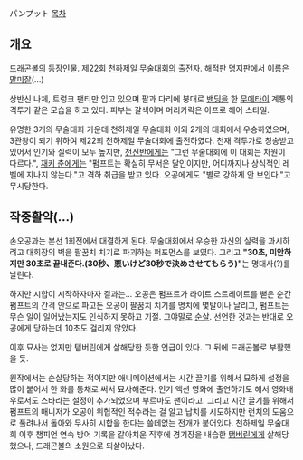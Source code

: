 パンプット
[[목차]]
== 개요 ==
[[드래곤볼]]의 등장인물. 제22회 [[천하제일 무술대회]]의 출전자. 해적판 명지판에서 이름은 [[말미잘]](...)

상반신 나체, 트렁크 팬티만 입고 있으며 팔과 다리에 붕대로 [[밴딩]]을 한 [[무에타이]] 계통의 격투가 같은 모습을 하고 있다. 피부는 갈색이며 머리카락은 아프로 헤어 스타일.

유명한 3개의 무술대회 가운데 천하제일 무술대회 이외 2개의 대회에서 우승하였으며, 3관왕이 되기 위하여 제22회 천하제일 무술대회에 출전하였다. 천재 격투가로 칭송받고 있어서 인기와 실력이 모두 높지만, [[천진반]]에게는 "그런 무술대회에 이 대회는 차원이 다르다.", [[무천도사|재키 춘]]에게는 "펌프트는 확실히 무서운 달인이지만, 어디까지나 상식적인 레벨에 지나지 않는다."고 격하 취급을 받고 있다. 오공에게도 "별로 강하게 안 보인다."고 무시당한다.

== 작중활약(...) ==
손오공과는 본선 1회전에서 대결하게 된다. 무술대회에서 우승한 자신의 실력을 과시하려고 대회장의 벽을 팔꿈치 치기로 파괴하는 퍼포먼스를 보였다. 그리고 '''"30초, 미안하지만 30초로 끝내준다.(30秒、悪いけど30秒で決めさせてもらう)"'''는 명대사(?)를 날린다.

하지만 시합이 시작하자마자 결과는... 오공은 펌프트가 라이트 스트레이트를 뻗은 순간 펌프트의 간격 안으로 파고든 오공이 팔꿈치 치기를 명치에 몇발이나 날리고, 펌프트는 무슨 일이 일어났는지도 인식하지 못하고 기절. 그야말로 [[순살]]. 선언한 것과는 반대로 오공에게 당하는데 10초도 걸리지 않았다.

이후 묘사는 없지만 탬버린에게 살해당한 듯한 언급이 있다. 그 뒤에 드래곤볼로 부활했을 듯.

원작에서는 순살당하는 적이지만 애니메이션에서는 시간 끌기를 위해서 묘하게 설정을 많이 붙어서 한 화를 통채로 써서 묘사해준다. 인기 액션 영화에 출연하기도 해서 영화배우로서도 스타라는 설정이 추가되었으며 부르마도 팬이라고. 그리고 시간 끌기를 위해서 펌프트의 매니저가 오공이 위협적인 적수라는 걸 알고 납치를 시도하지만 런치의 도움으로 풀려나서 돌아와 무사히 시합을 한다는 쓸데없는 전개가 붙어있다. 천하제일 무술대회 이후 챔피언 연속 방어 기록을 갈아치운 직후에 경기장을 내습한 [[탬버린]]에게 살해당했으나, 드래곤볼의 소원으로 되살아났다.
